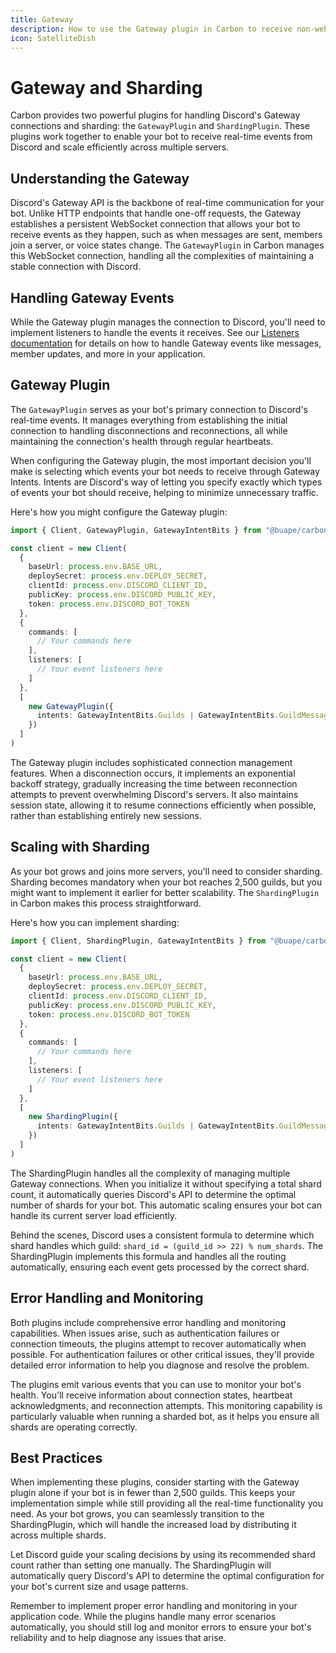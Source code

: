 ```yaml
---
title: Gateway
description: How to use the Gateway plugin in Carbon to receive non-webhook events from Discord.
icon: SatelliteDish
---
```


# Gateway and Sharding

Carbon provides two powerful plugins for handling Discord's Gateway connections and sharding: the `GatewayPlugin` and `ShardingPlugin`. These plugins work together to enable your bot to receive real-time events from Discord and scale efficiently across multiple servers.

## Understanding the Gateway

Discord's Gateway API is the backbone of real-time communication for your bot. Unlike HTTP endpoints that handle one-off requests, the Gateway establishes a persistent WebSocket connection that allows your bot to receive events as they happen, such as when messages are sent, members join a server, or voice states change. The `GatewayPlugin` in Carbon manages this WebSocket connection, handling all the complexities of maintaining a stable connection with Discord.

## Handling Gateway Events

While the Gateway plugin manages the connection to Discord, you'll need to implement listeners to handle the events it receives. See our [Listeners documentation](/classes/listeners) for details on how to handle Gateway events like messages, member updates, and more in your application.

## Gateway Plugin

The `GatewayPlugin` serves as your bot's primary connection to Discord's real-time events. It manages everything from establishing the initial connection to handling disconnections and reconnections, all while maintaining the connection's health through regular heartbeats.

When configuring the Gateway plugin, the most important decision you'll make is selecting which events your bot needs to receive through Gateway Intents. Intents are Discord's way of letting you specify exactly which types of events your bot should receive, helping to minimize unnecessary traffic.

Here's how you might configure the Gateway plugin:

```typescript title="src/index.ts"
import { Client, GatewayPlugin, GatewayIntentBits } from "@buape/carbon"

const client = new Client(
  {
    baseUrl: process.env.BASE_URL,
    deploySecret: process.env.DEPLOY_SECRET,
    clientId: process.env.DISCORD_CLIENT_ID,
    publicKey: process.env.DISCORD_PUBLIC_KEY,
    token: process.env.DISCORD_BOT_TOKEN
  },
  {
    commands: [
      // Your commands here
    ],
    listeners: [
      // Your event listeners here
    ]
  },
  [
    new GatewayPlugin({
      intents: GatewayIntentBits.Guilds | GatewayIntentBits.GuildMessages | GatewayIntentBits.MessageContent
    })
  ]
)
```

The Gateway plugin includes sophisticated connection management features. When a disconnection occurs, it implements an exponential backoff strategy, gradually increasing the time between reconnection attempts to prevent overwhelming Discord's servers. It also maintains session state, allowing it to resume connections efficiently when possible, rather than establishing entirely new sessions.

## Scaling with Sharding

As your bot grows and joins more servers, you'll need to consider sharding. Sharding becomes mandatory when your bot reaches 2,500 guilds, but you might want to implement it earlier for better scalability. The `ShardingPlugin` in Carbon makes this process straightforward.

Here's how you can implement sharding:

```typescript title="src/index.ts"
import { Client, ShardingPlugin, GatewayIntentBits } from "@buape/carbon"

const client = new Client(
  {
    baseUrl: process.env.BASE_URL,
    deploySecret: process.env.DEPLOY_SECRET,
    clientId: process.env.DISCORD_CLIENT_ID,
    publicKey: process.env.DISCORD_PUBLIC_KEY,
    token: process.env.DISCORD_BOT_TOKEN
  },
  {
    commands: [
      // Your commands here
    ],
    listeners: [
      // Your event listeners here
    ]
  },
  [
    new ShardingPlugin({
      intents: GatewayIntentBits.Guilds | GatewayIntentBits.GuildMessages | GatewayIntentBits.MessageContent
    })
  ]
)
```

The ShardingPlugin handles all the complexity of managing multiple Gateway connections. When you initialize it without specifying a total shard count, it automatically queries Discord's API to determine the optimal number of shards for your bot. This automatic scaling ensures your bot can handle its current server load efficiently.

Behind the scenes, Discord uses a consistent formula to determine which shard handles which guild: `shard_id = (guild_id >> 22) % num_shards`. The ShardingPlugin implements this formula and handles all the routing automatically, ensuring each event gets processed by the correct shard.

## Error Handling and Monitoring

Both plugins include comprehensive error handling and monitoring capabilities. When issues arise, such as authentication failures or connection timeouts, the plugins attempt to recover automatically when possible. For authentication failures or other critical issues, they'll provide detailed error information to help you diagnose and resolve the problem.

The plugins emit various events that you can use to monitor your bot's health. You'll receive information about connection states, heartbeat acknowledgments, and reconnection attempts. This monitoring capability is particularly valuable when running a sharded bot, as it helps you ensure all shards are operating correctly.

## Best Practices

When implementing these plugins, consider starting with the Gateway plugin alone if your bot is in fewer than 2,500 guilds. This keeps your implementation simple while still providing all the real-time functionality you need. As your bot grows, you can seamlessly transition to the ShardingPlugin, which will handle the increased load by distributing it across multiple shards.

Let Discord guide your scaling decisions by using its recommended shard count rather than setting one manually. The ShardingPlugin will automatically query Discord's API to determine the optimal configuration for your bot's current size and usage patterns.

Remember to implement proper error handling and monitoring in your application code. While the plugins handle many error scenarios automatically, you should still log and monitor errors to ensure your bot's reliability and to help diagnose any issues that arise.